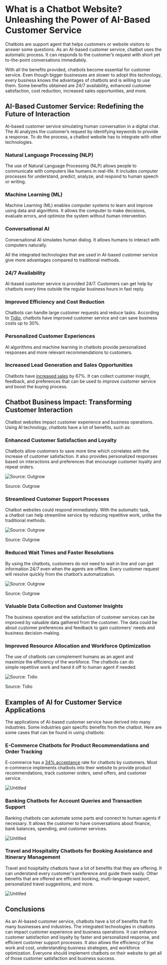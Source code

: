 # What is a Chatbot Website? Unleashing the Power of AI-Based Customer Service

Chatbots are support agent that helps customers or website visitors to answer some questions. As an AI-based customer service, chatbot uses the automatic process. It can responds to the customer’s request with short yet to-the-point conversations immediately.

With all the benefits provided, chatbots become essential for customer service. Even though bigger businesses are slower to adopt this technology, every business knows the advantages of chatbots and is willing to use them. Some benefits obtained are 24/7 availability, enhanced customer satisfaction, cost reduction, increased sales opportunities, and more.

## **AI-Based Customer Service: Redefining the Future of Interaction**

AI-based customer service simulating human conversation in a digital chat. The AI analyzes the customer’s request by identifying keywords to provide a response. To do the process, a chatbot website has to integrate with other technologies.

### **Natural Language Processing (NLP)**

The use of Natural Language Processing (NLP) allows people to communicate with computers like humans in real-life. It includes computer processes for understand, predict, analyze, and respond to human speech or writing.

### **Machine Learning (ML)**

Machine Learning (ML) enables computer systems to learn and improve using data and algorithms. It allows the computer to make decisions, evaluate errors, and optimize the system without human intervention.

### **Conversational AI**

Conversational AI simulates human dialog. It allows humans to interact with computers naturally.

All the integrated technologies that are used in AI-based customer service give more advantages compared to traditional methods.

### 24/7 Availability

AI-based customer service is provided 24/7. Customers can get help by chatbots every time outside the regular business hours in fast reply.

### Improved Efficiency and Cost Reduction

Chatbots can handle large customer requests and reduce tasks. According to [Tidio](https://www.tidio.com/blog/chatbot-statistics/), chatbots have improved customer service and can save business costs up to 30%.

### Personalized Customer Experiences

AI algorithms and machine learning in chatbots provide personalized responses and more relevant recommendations to customers.

### Increased Lead Generation and Sales Opportunities

Chatbots have [increased sales](https://outgrow.co/blog/vital-chatbot-statistics) by 67%. It can collect customer insight, feedback, and preferences that can be used to improve customer service and boost the buying process.

## **Chatbot Business Impact: Transforming Customer Interaction**

Chatbot websites impact customer experience and business operations. Using AI technology, chatbots have a lot of benefits, such as:

### Enhanced Customer Satisfaction and Loyalty

Chatbots allow customers to save more time which correlates with the increase of customer satisfaction. It also provides personalized responses based on interactions and preferences that encourage customer loyalty and repeat orders.

![Source: Outgrow](./img/chatbot-incrase-customer-satisfication.png)

Source: Outgrow

### Streamlined Customer Support Processes

Chatbot websites could respond immediately. With the automatic task, a chatbot can help streamline service by reducing repetitive work, unlike the traditional methods.

![Source: Outgrow](./img/chatbot-websites-could-respond-immediately.png)

Source: Outgrow

### Reduced Wait Times and Faster Resolutions

By using the chatbots, customers do not need to wait in line and can get information 24/7 even when the agents are offline. Every customer request will resolve quickly from the chatbot’s automatization.

![Source: Outgrow](./img/chatbot-reduce-time-wait.png)

Source: Outgrow

### Valuable Data Collection and Customer Insights

The business operation and the satisfaction of customer services can be improved by valuable data gathered from the customer. The data could be about customer preferences and feedback to gain customers' needs and business decision-making.

### Improved Resource Allocation and Workforce Optimization

The use of chatbots can complement humans as an agent and maximize the efficiency of the workforce. The chatbots can do simple repetitive work and hand it off to human agent if needed.

![Source: Tidio](./img/chatbots-can-do-simple-repetitive-work.png)

Source: Tidio

## **Examples of AI for Customer Service Applications**

The applications of AI-based customer service have derived into many industries. Some industries gain specific benefits from the chatbot. Here are some cases that can be found in using chatbots:

### E-Commerce Chatbots for Product Recommendations and Order Tracking

E-commerce has a [34% acceptance](https://99firms.com/blog/chatbot-statistics/) rate for chatbots by customers. Most e-commerce implements chatbots into their website to provide product recommendations, track customer orders, send offers, and customer service.

![Untitled](./img/chatbot-for-ecommerce.png)

### Banking Chatbots for Account Queries and Transaction Support

Banking chatbots can automate some parts and connect to human agents if necessary. It allows the customer to have conversations about finance, bank balances, spending, and customer services.

![Untitled](./img/chatbot-for-banking.png)

### Travel and Hospitality Chatbots for Booking Assistance and Itinerary Management

Travel and hospitality chatbots have a lot of benefits that they are offering. It can understand every customer's preference and guide them easily. Other benefits that are offered are efficient booking, multi-language support, personalized travel suggestions, and more.

![Untitled](./img/chatbot-for-travel.png)

## Conclusions

As an AI-based customer service, chatbots have a lot of benefits that fit many businesses and industries. The integrated technologies in chatbots can impact customer experience and business operations. It can enhance customer satisfaction and loyalty by faster and personalized response, and efficient customer support processes. It also allows the efficiency of the work and cost, understanding business strategies, and workforce optimization. Everyone should implement chatbots on their website to get all of those customer satisfaction and business success.